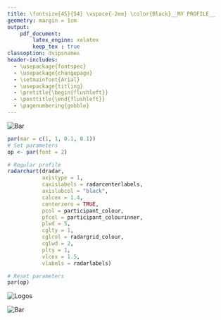 ---
title: \fontsize{45}{54} \vspace{-2em} \color{Black}__MY PROFILE__
geometry: margin = 1cm
output:
    pdf_document:
        latex_engine: xelatex
        keep_tex : true
classoption: dvipsnames
header-includes:
  - \usepackage{fontspec}
  - \usepackage{changepage}
  - \setmainfont{Arial}
  - \usepackage{titling}
  - \pretitle{\begin{flushleft}}
  - \posttitle{\end{flushleft}}
  - \pagenumbering{gobble}
---
<!-- Decision-Making Profile
15.02.2022 -->
\vspace{-3.3em}

![Bar](bar.png){height=20%)}\

```{r chunk1, echo = FALSE, warning = FALSE, fig.align = "center", fig.width = 11, fig.height = 8}
par(mar = c(1, 1, 0.1, 0.1))
# Set parameters
op <- par(font = 2)

# Regular profile
radarchart(dradar,
           axistype = 1,
           caxislabels = radarcenterlabels,
           axislabcol = "black",
           calcex = 1.4,
           centerzero = TRUE,
           pcol = participant_colour,
           pfcol = participant_colourinner,
           plwd = 5,
           cglty = 1,
           cglcol = radargrid_colour,
           cglwd = 2,
           plty = 1,
           vlcex = 1.5,
           vlabels = radarlabels)

# Reset parameters
par(op)
```
\begin{adjustwidth}{50pt}{50pt}
This graph shows how you have scored in comparison to Australians in your age bracket`r if (extract$Age <= 45 & extract$Gender != 2) {" and of your gender"} else {}`, taken from a BrainPark normative study. For example, if your risk-taking score is 75 that means your risk-taking propensity is higher than 75 per cent of Australians your age bracket`r if (extract$Age <= 45 & extract$Gender != 2) {" and gender"} else {}`. These scores are based on your responses on the day and may change over time or in differing circumstances.
\end{adjustwidth}

![Logos](logo.png)\

![Bar](bar.png)\